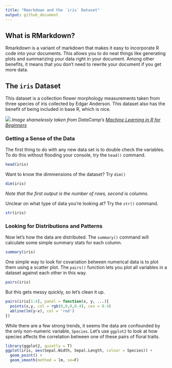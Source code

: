```yaml
---
title: "Rmarkdown and the `iris` Dataset"
output: github_document
---
```


## What is RMarkdown?

Rmarkdown is a variant of markdown that makes it easy to incorporate R code into your documents. This allows you to do neat things like generating plots and summarizing your data right in your document. Among other benefits, it means that you don't need to rewrite your document if you get more data.

## The `iris` Dataset

This dataset is a collection flower morphology measurements taken from three species of iris collected by Edgar Anderson. This dataset also has the benefit of being included in base R, which is nice.

![](https://s3.amazonaws.com/assets.datacamp.com/blog_assets/Machine+Learning+R/iris-machinelearning.png)
*Image shamelessly taken from DataCamp's [Machine Learning in R for Beginners](https://www.datacamp.com/community/tutorials/machine-learning-in-r)*

### Getting a Sense of the Data

The first thing to do with any new data set is to double check the variables. To do this without flooding your console, try the `head()` command.

```r
head(iris)
```

Want to know the dimmensions of the dataset? Try `dim()`

```r
dim(iris)
```
*Note that the first output is the number of rows, second is columns.*

Unclear on what type of data you're looking at? Try the `str()` command.

```r
str(iris)
```


### Looking for Distributions and Patterns

Now let's how the data are distributed. The `summary()` command will calculate some simple summary stats for each column. 

```r
summary(iris)
```

One simple way to look for covariation between numerical data is to plot them using a scatter plot. The `pairs()` function lets you plot all variables in a dataset against each other in this way.

```r
pairs(iris)
```

But this gets messy quickly, so let's clean it up.

```r
pairs(iris[1:4], panel = function(x, y, ...){
  points(x,y, col = rgb(0,0,0,0.4), cex = 0.4)
  abline(lm(y~x), col = 'red')
})
```

While there are a few strong trends, it seems the data are confounded by the only non-numeric variable, `Species`. Let's use `ggplot2` to look at how species affects the correlation between one of these pairs of floral traits.

```r
library(ggplot2, quietly = T)
ggplot(iris, aes(Sepal.Width, Sepal.Length, colour = Species)) +
  geom_point() +
  geom_smooth(method = lm, se=F)
```
